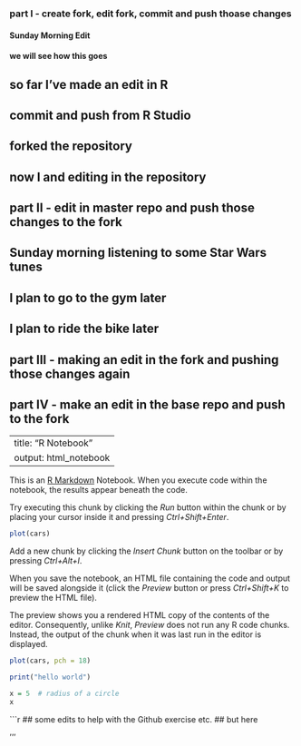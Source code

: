 ### part I - create fork, edit fork, commit and push thoase changes 
#### Sunday Morning Edit
#### we will see how this goes 
## so far I've made an edit in R
## commit and push from R Studio
## forked the repository
## now I and editing in the repository 

## part II - edit in master repo and push those changes to the fork
## Sunday morning listening to some Star Wars tunes 
## I plan to go to the gym later 
## I plan to ride the bike later 


## part III - making an edit in the fork and pushing those changes again 

## part IV - make an edit in the base repo and push to the fork 



---
title: "R Notebook"
output: html_notebook
---

This is an [R Markdown](http://rmarkdown.rstudio.com) Notebook. When you execute code within the notebook, the results appear beneath the code. 

Try executing this chunk by clicking the *Run* button within the chunk or by placing your cursor inside it and pressing *Ctrl+Shift+Enter*. 

```r
plot(cars)
```

Add a new chunk by clicking the *Insert Chunk* button on the toolbar or by pressing *Ctrl+Alt+I*.

When you save the notebook, an HTML file containing the code and output will be saved alongside it (click the *Preview* button or press *Ctrl+Shift+K* to preview the HTML file).

The preview shows you a rendered HTML copy of the contents of the editor. Consequently, unlike *Knit*, *Preview* does not run any R code chunks. Instead, the output of the chunk when it was last run in the editor is displayed.
```r
plot(cars, pch = 18)
``` 

```r
print("hello world")
```

```r
x = 5  # radius of a circle
x
```
```r
## some edits to help with the Github exercise etc. 
## but here 


'''
